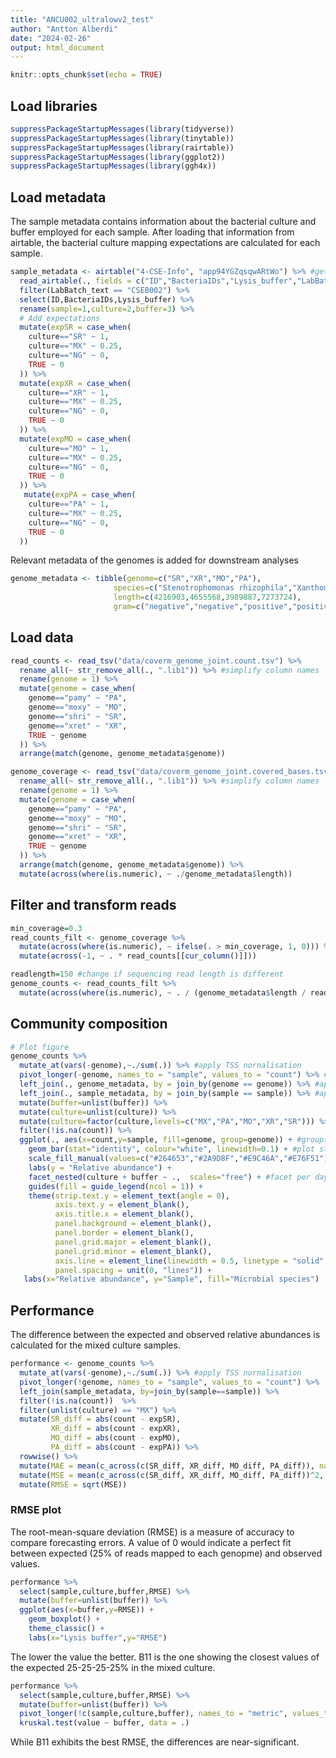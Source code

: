 ```yaml
---
title: "ANCU002_ultralowv2_test"
author: "Antton Alberdi"
date: "2024-02-26"
output: html_document
---
```


```r
knitr::opts_chunk$set(echo = TRUE)
```


## Load libraries

```r
suppressPackageStartupMessages(library(tidyverse))
suppressPackageStartupMessages(library(tinytable))
suppressPackageStartupMessages(library(rairtable))
suppressPackageStartupMessages(library(ggplot2))
suppressPackageStartupMessages(library(ggh4x))
```

## Load metadata

The sample metadata contains information about the bacterial culture and buffer employed for each sample. After loading that information from airtable, the bacterial culture mapping expectations are calculated for each sample.

```r
sample_metadata <- airtable("4-CSE-Info", "app94YGZqsqwARtWo") %>% #get base ID from Airtable browser URL
  read_airtable(., fields = c("ID","BacteriaIDs","Lysis_buffer","LabBatch_text"), id_to_col = TRUE) %>% #get 3 columns from MAGs table
  filter(LabBatch_text == "CSEB002") %>%
  select(ID,BacteriaIDs,Lysis_buffer) %>%
  rename(sample=1,culture=2,buffer=3) %>%
  # Add expectations
  mutate(expSR = case_when(
    culture=="SR" ~ 1,
    culture=="MX" ~ 0.25,
    culture=="NG" ~ 0,
    TRUE ~ 0
  )) %>%
  mutate(expXR = case_when(
    culture=="XR" ~ 1,
    culture=="MX" ~ 0.25,
    culture=="NG" ~ 0,
    TRUE ~ 0
  )) %>%
  mutate(expMO = case_when(
    culture=="MO" ~ 1,
    culture=="MX" ~ 0.25,
    culture=="NG" ~ 0,
    TRUE ~ 0
  )) %>%
   mutate(expPA = case_when(
    culture=="PA" ~ 1,
    culture=="MX" ~ 0.25,
    culture=="NG" ~ 0,
    TRUE ~ 0
  ))
```

Relevant metadata of the genomes is added for downstream analyses

```r
genome_metadata <- tibble(genome=c("SR","XR","MO","PA"),
                       species=c("Stenotrophomonas rhizophila","Xanthomonas retroflexus","Microbacterium oxydans","Paenibacillus amylolyticus"),
                       length=c(4216903,4655568,3989887,7273724),
                       gram=c("negative","negative","positive","positive"))
```

## Load data

```r
read_counts <- read_tsv("data/coverm_genome_joint.count.tsv") %>%
  rename_all(~ str_remove_all(., ".lib1")) %>% #simplify column names
  rename(genome = 1) %>%
  mutate(genome = case_when(
    genome=="pamy" ~ "PA",
    genome=="moxy" ~ "MO",
    genome=="shri" ~ "SR",
    genome=="xret" ~ "XR",
    TRUE ~ genome
  )) %>%
  arrange(match(genome, genome_metadata$genome))
```

```r
genome_coverage <- read_tsv("data/coverm_genome_joint.covered_bases.tsv") %>%
  rename_all(~ str_remove_all(., ".lib1")) %>% #simplify column names
  rename(genome = 1) %>%
  mutate(genome = case_when(
    genome=="pamy" ~ "PA",
    genome=="moxy" ~ "MO",
    genome=="shri" ~ "SR",
    genome=="xret" ~ "XR",
    TRUE ~ genome
  )) %>%
  arrange(match(genome, genome_metadata$genome)) %>%
  mutate(across(where(is.numeric), ~ ./genome_metadata$length))
```

## Filter and transform reads

```r
min_coverage=0.3
read_counts_filt <- genome_coverage %>%
  mutate(across(where(is.numeric), ~ ifelse(. > min_coverage, 1, 0))) %>%
  mutate(across(-1, ~ . * read_counts[[cur_column()]])) 
```

```r
readlength=150 #change if sequencing read length is different
genome_counts <- read_counts_filt %>%
  mutate(across(where(is.numeric), ~ . / (genome_metadata$length / readlength) ))
```

## Community composition

```r
# Plot figure
genome_counts %>%
  mutate_at(vars(-genome),~./sum(.)) %>% #apply TSS nornalisation
  pivot_longer(-genome, names_to = "sample", values_to = "count") %>% #reduce to minimum number of columns
  left_join(., genome_metadata, by = join_by(genome == genome)) %>% #append genome metadata
  left_join(., sample_metadata, by = join_by(sample == sample)) %>% #append sample metadata
  mutate(buffer=unlist(buffer)) %>%
  mutate(culture=unlist(culture)) %>%
  mutate(culture=factor(culture,levels=c("MX","PA","MO","XR","SR"))) %>%
  filter(!is.na(count)) %>%
  ggplot(., aes(x=count,y=sample, fill=genome, group=genome)) + #grouping enables keeping the same sorting of taxonomic units
    geom_bar(stat="identity", colour="white", linewidth=0.1) + #plot stacked bars with white borders
    scale_fill_manual(values=c("#264653","#2A9D8F","#E9C46A","#E76F51")) +
    labs(y = "Relative abundance") +
    facet_nested(culture + buffer ~ .,  scales="free") + #facet per day and treatment
    guides(fill = guide_legend(ncol = 1)) +
    theme(strip.text.y = element_text(angle = 0),
          axis.text.y = element_blank(),
          axis.title.x = element_blank(),
          panel.background = element_blank(),
          panel.border = element_blank(),
          panel.grid.major = element_blank(),
          panel.grid.minor = element_blank(),
          axis.line = element_line(linewidth = 0.5, linetype = "solid", colour = "black"),
          panel.spacing = unit(0, "lines")) +
   labs(x="Relative abundance", y="Sample", fill="Microbial species")
```

## Performance

The difference between the expected and observed relative abundances is calculated for the mixed culture samples.

```r
performance <- genome_counts %>%
  mutate_at(vars(-genome),~./sum(.)) %>% #apply TSS nornalisation
  pivot_longer(!genome, names_to = "sample", values_to = "count") %>% 
  left_join(sample_metadata, by=join_by(sample==sample)) %>%
  filter(!is.na(count))  %>%
  filter(unlist(culture) == "MX") %>%
  mutate(SR_diff = abs(count - expSR),
         XR_diff = abs(count - expXR),
         MO_diff = abs(count - expMO),
         PA_diff = abs(count - expPA)) %>%
  rowwise() %>%
  mutate(MAE = mean(c_across(c(SR_diff, XR_diff, MO_diff, PA_diff)), na.rm = TRUE)) %>%
  mutate(MSE = mean(c_across(c(SR_diff, XR_diff, MO_diff, PA_diff))^2, na.rm = TRUE)) %>%
  mutate(RMSE = sqrt(MSE))
```

### RMSE plot

The root-mean-square deviation (RMSE) is a measure of accuracy to compare forecasting errors. A value of 0 would indicate a perfect fit between expected (25% of reads mapped to each genopme) and observed values.

```r
performance %>% 
  select(sample,culture,buffer,RMSE) %>% 
  mutate(buffer=unlist(buffer)) %>%
  ggplot(aes(x=buffer,y=RMSE)) +
    geom_boxplot() +
    theme_classic() +
    labs(x="Lysis buffer",y="RMSE")
```
The lower the value the better. B11 is the one showing the closest values of the expected 25-25-25-25% in the mixed culture.

```r
performance %>% 
  select(sample,culture,buffer,RMSE) %>% 
  mutate(buffer=unlist(buffer)) %>%
  pivot_longer(!c(sample,culture,buffer), names_to = "metric", values_to = "value") %>% 
  kruskal.test(value ~ buffer, data = .)
```

While B11 exhibits the best RMSE, the differences are near-significant.